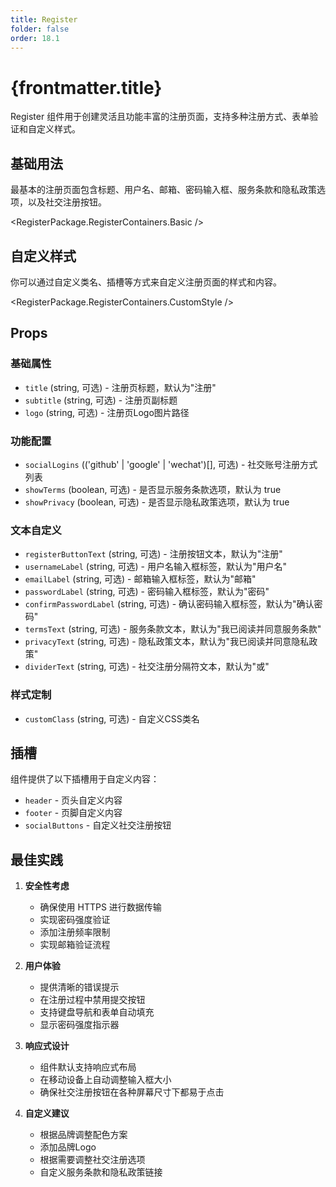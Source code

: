 ```yaml
---
title: Register
folder: false
order: 18.1
---
```



# {frontmatter.title}

Register 组件用于创建灵活且功能丰富的注册页面，支持多种注册方式、表单验证和自定义样式。

## 基础用法

最基本的注册页面包含标题、用户名、邮箱、密码输入框、服务条款和隐私政策选项，以及社交注册按钮。

<RegisterPackage.RegisterContainers.Basic />

## 自定义样式

你可以通过自定义类名、插槽等方式来自定义注册页面的样式和内容。

<RegisterPackage.RegisterContainers.CustomStyle />

## Props

### 基础属性
- `title` (string, 可选) - 注册页标题，默认为"注册"
- `subtitle` (string, 可选) - 注册页副标题
- `logo` (string, 可选) - 注册页Logo图片路径

### 功能配置
- `socialLogins` (('github' | 'google' | 'wechat')[], 可选) - 社交账号注册方式列表
- `showTerms` (boolean, 可选) - 是否显示服务条款选项，默认为 true
- `showPrivacy` (boolean, 可选) - 是否显示隐私政策选项，默认为 true

### 文本自定义
- `registerButtonText` (string, 可选) - 注册按钮文本，默认为"注册"
- `usernameLabel` (string, 可选) - 用户名输入框标签，默认为"用户名"
- `emailLabel` (string, 可选) - 邮箱输入框标签，默认为"邮箱"
- `passwordLabel` (string, 可选) - 密码输入框标签，默认为"密码"
- `confirmPasswordLabel` (string, 可选) - 确认密码输入框标签，默认为"确认密码"
- `termsText` (string, 可选) - 服务条款文本，默认为"我已阅读并同意服务条款"
- `privacyText` (string, 可选) - 隐私政策文本，默认为"我已阅读并同意隐私政策"
- `dividerText` (string, 可选) - 社交注册分隔符文本，默认为"或"

### 样式定制
- `customClass` (string, 可选) - 自定义CSS类名

## 插槽

组件提供了以下插槽用于自定义内容：

- `header` - 页头自定义内容
- `footer` - 页脚自定义内容
- `socialButtons` - 自定义社交注册按钮

## 最佳实践

1. **安全性考虑**
   - 确保使用 HTTPS 进行数据传输
   - 实现密码强度验证
   - 添加注册频率限制
   - 实现邮箱验证流程

2. **用户体验**
   - 提供清晰的错误提示
   - 在注册过程中禁用提交按钮
   - 支持键盘导航和表单自动填充
   - 显示密码强度指示器

3. **响应式设计**
   - 组件默认支持响应式布局
   - 在移动设备上自动调整输入框大小
   - 确保社交注册按钮在各种屏幕尺寸下都易于点击

4. **自定义建议**
   - 根据品牌调整配色方案
   - 添加品牌Logo
   - 根据需要调整社交注册选项
   - 自定义服务条款和隐私政策链接 
